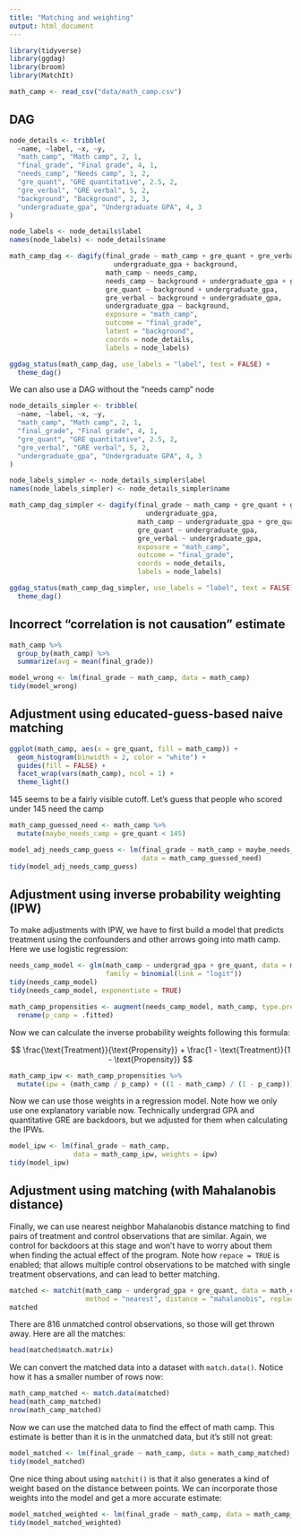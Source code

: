 ```yaml
---
title: "Matching and weighting"
output: html_document
---
```


```r
library(tidyverse)
library(ggdag)
library(broom)
library(MatchIt)

math_camp <- read_csv("data/math_camp.csv")
```

## DAG

```r
node_details <- tribble(
  ~name, ~label, ~x, ~y,
  "math_camp", "Math camp", 2, 1,
  "final_grade", "Final grade", 4, 1,
  "needs_camp", "Needs camp", 1, 2,
  "gre_quant", "GRE quantitative", 2.5, 2,
  "gre_verbal", "GRE verbal", 5, 2,
  "background", "Background", 2, 3,
  "undergraduate_gpa", "Undergraduate GPA", 4, 3
)

node_labels <- node_details$label
names(node_labels) <- node_details$name

math_camp_dag <- dagify(final_grade ~ math_camp + gre_quant + gre_verbal + 
                          undergraduate_gpa + background,
                        math_camp ~ needs_camp, 
                        needs_camp ~ background + undergraduate_gpa + gre_quant,
                        gre_quant ~ background + undergraduate_gpa,
                        gre_verbal ~ background + undergraduate_gpa,
                        undergraduate_gpa ~ background,
                        exposure = "math_camp",
                        outcome = "final_grade",
                        latent = "background",
                        coords = node_details,
                        labels = node_labels)

ggdag_status(math_camp_dag, use_labels = "label", text = FALSE) + 
  theme_dag()
```

We can also use a DAG without the "needs camp" node

```r
node_details_simpler <- tribble(
  ~name, ~label, ~x, ~y,
  "math_camp", "Math camp", 2, 1,
  "final_grade", "Final grade", 4, 1,
  "gre_quant", "GRE quantitative", 2.5, 2,
  "gre_verbal", "GRE verbal", 5, 2,
  "undergraduate_gpa", "Undergraduate GPA", 4, 3
)

node_labels_simpler <- node_details_simpler$label
names(node_labels_simpler) <- node_details_simpler$name

math_camp_dag_simpler <- dagify(final_grade ~ math_camp + gre_quant + gre_verbal + 
                                  undergraduate_gpa,
                                math_camp ~ undergraduate_gpa + gre_quant,
                                gre_quant ~ undergraduate_gpa,
                                gre_verbal ~ undergraduate_gpa,
                                exposure = "math_camp",
                                outcome = "final_grade",
                                coords = node_details,
                                labels = node_labels)

ggdag_status(math_camp_dag_simpler, use_labels = "label", text = FALSE) + 
  theme_dag()
```


## Incorrect “correlation is not causation” estimate

```r
math_camp %>% 
  group_by(math_camp) %>% 
  summarize(avg = mean(final_grade))
```

```r
model_wrong <- lm(final_grade ~ math_camp, data = math_camp)
tidy(model_wrong)
```


## Adjustment using educated-guess-based naive matching

```r
ggplot(math_camp, aes(x = gre_quant, fill = math_camp)) +
  geom_histogram(binwidth = 2, color = "white") + 
  guides(fill = FALSE) +
  facet_wrap(vars(math_camp), ncol = 1) +
  theme_light()
```

145 seems to be a fairly visible cutoff. Let's guess that people who scored under 145 need the camp

```r
math_camp_guessed_need <- math_camp %>% 
  mutate(maybe_needs_camp = gre_quant < 145)

model_adj_needs_camp_guess <- lm(final_grade ~ math_camp + maybe_needs_camp, 
                                 data = math_camp_guessed_need)
tidy(model_adj_needs_camp_guess)
```

## Adjustment using inverse probability weighting (IPW)

To make adjustments with IPW, we have to first build a model that predicts treatment using the confounders and other arrows going into math camp. Here we use logistic regression:

```r
needs_camp_model <- glm(math_camp ~ undergrad_gpa + gre_quant, data = math_camp, 
                        family = binomial(link = "logit"))
tidy(needs_camp_model)
tidy(needs_camp_model, exponentiate = TRUE)

math_camp_propensities <- augment(needs_camp_model, math_camp, type.predict = "response") %>%
  rename(p_camp = .fitted)
```

Now we can calculate the inverse probability weights following this formula:

$$
\frac{\text{Treatment}}{\text{Propensity}} + \frac{1 - \text{Treatment}}{1 - \text{Propensity}}
$$

```r
math_camp_ipw <- math_camp_propensities %>% 
  mutate(ipw = (math_camp / p_camp) + ((1 - math_camp) / (1 - p_camp)))
```

Now we can use those weights in a regression model. Note how we only use one explanatory variable now. Technically undergrad GPA and quantitative GRE are backdoors, but we adjusted for them when calculating the IPWs.

```r
model_ipw <- lm(final_grade ~ math_camp, 
                data = math_camp_ipw, weights = ipw)
tidy(model_ipw)
```


## Adjustment using matching (with Mahalanobis distance)

Finally, we can use nearest neighbor Mahalanobis distance matching to find pairs of treatment and control observations that are similar. Again, we control for backdoors at this stage and won't have to worry about them when finding the actual effect of the program. Note how `repace = TRUE` is enabled; that allows multiple control observations to be matched with single treatment observations, and can lead to better matching.

```r
matched <- matchit(math_camp ~ undergrad_gpa + gre_quant, data = math_camp,
                   method = "nearest", distance = "mahalanobis", replace = TRUE)
matched
```

There are 816 unmatched control observations, so those will get thrown away. Here are all the matches:

```r
head(matched$match.matrix)
```

We can convert the matched data into a dataset with `match.data()`. Notice how it has a smaller number of rows now:

```r
math_camp_matched <- match.data(matched)
head(math_camp_matched)
nrow(math_camp_matched)
```

Now we can use the matched data to find the effect of math camp. This estimate is better than it is in the unmatched data, but it's still not great:

```r
model_matched <- lm(final_grade ~ math_camp, data = math_camp_matched)
tidy(model_matched)
```

One nice thing about using `matchit()` is that it also generates a kind of weight based on the distance between points. We can incorporate those weights into the model and get a more accurate estimate:

```r
model_matched_weighted <- lm(final_grade ~ math_camp, data = math_camp_matched, weights = weights)
tidy(model_matched_weighted)
```






